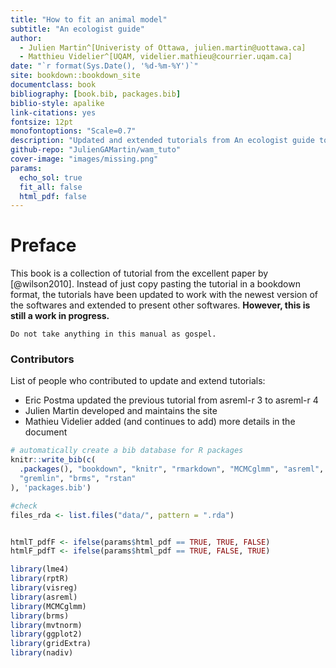 ```yaml
---
title: "How to fit an animal model"
subtitle: "An ecologist guide"
author: 
  - Julien Martin^[Univeristy of Ottawa, julien.martin@uottawa.ca]
  - Matthieu Videlier^[UQAM, videlier.mathieu@courrier.uqam.ca]
date: "`r format(Sys.Date(), '%d-%m-%Y')`"
site: bookdown::bookdown_site
documentclass: book
bibliography: [book.bib, packages.bib]
biblio-style: apalike
link-citations: yes
fontsize: 12pt
monofontoptions: "Scale=0.7"
description: "Updated and extended tutorials from An ecologist guide to animal model [@wilson2010]"
github-repo: "JulienGAMartin/wam_tuto"
cover-image: "images/missing.png"
params:
  echo_sol: true
  fit_all: false
  html_pdf: false
---
```


# Preface {-}

This book is a collection of tutorial from the excellent paper by [@wilson2010].
Instead of just copy pasting the tutorial in a bookdown format, the tutorials have been updated to work with the newest version of the softwares and extended to present other softwares.
**However, this is still a work in progress.**

```block2
Do not take anything in this manual as gospel.
```

### Contributors {-}

List of people who contributed to update and extend tutorials:

- Eric Postma updated the previous tutorial from asreml-r 3 to asreml-r 4
- Julien Martin developed and maintains the site
- Mathieu Videlier added (and continues to add) more details in the document

```r
# automatically create a bib database for R packages
knitr::write_bib(c(
  .packages(), "bookdown", "knitr", "rmarkdown", "MCMCglmm", "asreml",
  "gremlin", "brms", "rstan"
), 'packages.bib')

#check 
files_rda <- list.files("data/", pattern = ".rda")


htmlT_pdfF <- ifelse(params$html_pdf == TRUE, TRUE, FALSE)
htmlF_pdfT <- ifelse(params$html_pdf == TRUE, FALSE, TRUE)

library(lme4)
library(rptR)
library(visreg)
library(asreml)
library(MCMCglmm)
library(brms)
library(mvtnorm)
library(ggplot2)
library(gridExtra)
library(nadiv)
```
